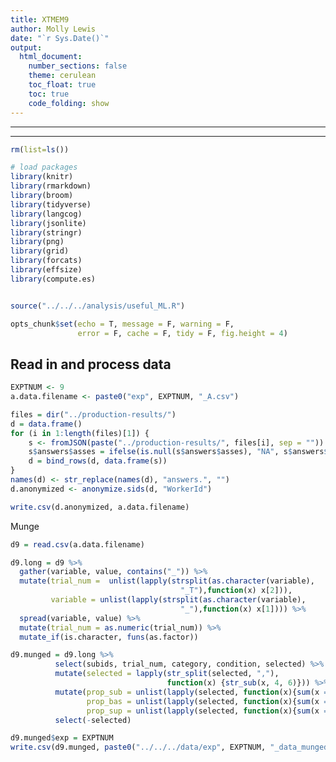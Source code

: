 ```yaml
---
title: XTMEM9
author: Molly Lewis 
date: "`r Sys.Date()`"
output: 
  html_document:
    number_sections: false
    theme: cerulean
    toc_float: true
    toc: true
    code_folding: show
---
```

  
******
******

```r
rm(list=ls())

# load packages
library(knitr)
library(rmarkdown)
library(broom)
library(tidyverse) 
library(langcog)
library(jsonlite)
library(stringr)
library(png)
library(grid)
library(forcats)
library(effsize)
library(compute.es)


source("../../../analysis/useful_ML.R")

opts_chunk$set(echo = T, message = F, warning = F, 
               error = F, cache = F, tidy = F, fig.height = 4)
```  

## Read in and process data
```r
EXPTNUM <- 9
a.data.filename <- paste0("exp", EXPTNUM, "_A.csv")
```

```r
files = dir("../production-results/")
d = data.frame()
for (i in 1:length(files)[1]) {
    s <- fromJSON(paste("../production-results/", files[i], sep = ""))
    s$answers$asses = ifelse(is.null(s$answers$asses), "NA", s$answers$asses)
    d = bind_rows(d, data.frame(s))
}
names(d) <- str_replace(names(d), "answers.", "")
d.anonymized <- anonymize.sids(d, "WorkerId")

write.csv(d.anonymized, a.data.filename)
```

Munge
```r
d9 = read.csv(a.data.filename)

d9.long = d9 %>%
  gather(variable, value, contains("_")) %>%
  mutate(trial_num =  unlist(lapply(strsplit(as.character(variable),
                                      "_T"),function(x) x[2])),
         variable = unlist(lapply(strsplit(as.character(variable),
                                      "_"),function(x) x[1]))) %>%
  spread(variable, value) %>%
  mutate(trial_num = as.numeric(trial_num)) %>%
  mutate_if(is.character, funs(as.factor)) 

d9.munged = d9.long %>%
          select(subids, trial_num, category, condition, selected) %>%
          mutate(selected = lapply(str_split(selected, ","), 
                                   function(x) {str_sub(x, 4, 6)})) %>%
          mutate(prop_sub = unlist(lapply(selected, function(x){sum(x == "sub")/2})),
                 prop_bas = unlist(lapply(selected, function(x){sum(x == "bas")/2})),
                 prop_sup = unlist(lapply(selected, function(x){sum(x == "sup")/4}))) %>%
          select(-selected)
```

```r
d9.munged$exp = EXPTNUM
write.csv(d9.munged, paste0("../../../data/exp", EXPTNUM, "_data_munged.csv"), row.names = F)
```

